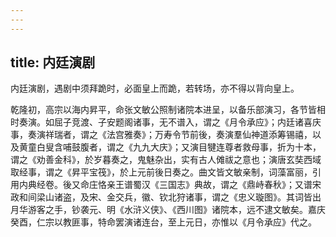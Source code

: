 ```yaml
---
---
---
```

title: 内廷演剧
---



内廷演剧，遇剧中须拜跪时，必面皇上而跪，若转场，亦不得以背向皇上。

乾隆初，高宗以海内昇平，命张文敏公照制诸院本进呈，以备乐部演习，各节皆相时奏演。如屈子竞渡、子安题阁诸事，无不谱入，谓之《月令承应》；内廷诸喜庆事，奏演祥瑞者，谓之《法宫雅奏》；万寿令节前後，奏演羣仙神道添筹锡禧，以及黄童白叟含哺鼓腹者，谓之《九九大庆》；又演目犍连尊者救母事，折为十本，谓之《劝善金科》，於岁暮奏之，鬼魅杂出，实有古人傩祓之意也；演唐玄奘西域取经事，谓之《昇平宝筏》，於上元前後日奏之。曲文皆文敏亲制，词藻富丽，引用内典经卷。後又命庄恪亲王谱蜀汉《三国志》典故，谓之《鼎峙春秋》；又谱宋政和间梁山诸盗，及宋、金交兵，徽、钦北狩诸事，谓之《忠义璇图》。其词皆出月华游客之手，钞袭元、明《水浒义侠》、《西川图》诸院本，远不逮文敏矣。嘉庆癸酉，仁宗以教匪事，特命罢演诸连台，至上元日，亦惟以《月令承应》代之。